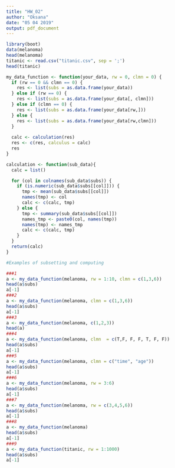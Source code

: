 ```yaml
---
title: "HW_02"
author: "Oksana"
date: "05 04 2019"
output: pdf_document
---
```




```r
library(boot)
data(melanoma)
head(melanoma)
titanic <- read.csv("titanic.csv", sep = ';')
head(titanic)
```

```r


my_data_function <- function(your_data, rw = 0, clmn = 0) {
  if (rw == 0 && clmn == 0) {
    res <- list(subs = as.data.frame(your_data)) 
  } else if (rw == 0) {
    res <- list(subs = as.data.frame(your_data[, clmn])) 
  } else if (clmn == 0) {
    res <- list(subs = as.data.frame(your_data[rw,])) 
  } else {
    res <- list(subs = as.data.frame(your_data[rw,clmn]))
  }
  
  calc <- calculation(res)
  res <- c(res, calculus = calc)
  res
}

calculation <- function(sub_data){
  calc = list()

  for (col in colnames(sub_data$subs)) {
    if (is.numeric(sub_data$subs[[col]])) {
      tmp <- mean(sub_data$subs[[col]])
      names(tmp) <- col
      calc <- c(calc, tmp)
    } else {
      tmp <- summary(sub_data$subs[[col]])
      names_tmp <- paste0(col, names(tmp))
      names(tmp) <- names_tmp
      calc <- c(calc, tmp)
    }
  }
  return(calc)
}


```



```r
#Examples of subsetting and computing

###1
a <- my_data_function(melanoma, rw = 1:10, clmn = c(1,3,6))
head(a$subs)
a[-1]
###2
a <- my_data_function(melanoma, clmn = c(1,3,6))
head(a$subs)
a[-1]
###3
a <- my_data_function(melanoma, c(1,2,3))
head(a)
###4
a <- my_data_function(melanoma, clmn  = c(T,F, F, F, T, F, F))
head(a$subs)
a[-1]
###5
a <- my_data_function(melanoma, clmn = c("time", "age"))
head(a$subs)
a[-1]
###6
a <- my_data_function(melanoma, rw = 3:6)
head(a$subs)
a[-1]
###7
a <- my_data_function(melanoma, rw = c(3,4,5,6))
head(a$subs)
a[-1]
###8
a <- my_data_function(melanoma)
head(a$subs)
a[-1]
###9
a <- my_data_function(titanic, rw = 1:1000)
head(a$subs)
a[-1]

```


